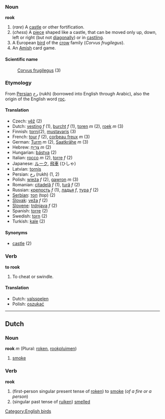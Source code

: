 ===Noun===
'''rook'''

#(''rare'') A [[castle]] or other fortification.
#(''chess'') A [[piece]] shaped like a castle, that can be moved only up, down, left or right (but not [[diagonally]]) or in [[castling]].
#A European [[bird]] of the [[crow]] family (''Corvus frugilegus'').
#An [[Amish]] card game.

====Scientific name====
:[[Corvus frugilegus]] (3)

===Etymology===
From [[Persian]] رخ (rukh) (borrowed into English through Arabic), also the origin of the English word [[roc]].

====Translation====
*Czech: [[věž]] (2)
*Dutch: [[vesting]] ''f'' (1), [[burcht]] ''f'' (1), [[toren]] ''m''  (2), [[roek]] ''m'' (3)
*Finnish: [[torni]](2), [[mustavaris]] (3)
*French: [[tour#French|tour]] ''f'' (2), [[corbeau freux]] ''m''  (3)
*German: [[Turm]] ''m'' (2), [[Saatkrähe]] ''m'' (3)
*Hebrew: [[צריח|צְרִיחַ]] ''m'' (2)
*Hungarian: [[bástya]] (2)
*Italian: [[rocco]] ''m'' (2), [[torre]] ''f'' (2)
*Japanese: [[ルーク]], [[飛車]] (ひしゃ)
*Latvian: [[tornis]]
*Persian: [[رخ]] (rukh) (1, 2)
*Polish: [[wieża]] ''f'' (2), [[gawron]] ''m'' (3)
*Romanian: [[citadelă]] ''f'' (1), [[tură]] ''f'' (2)
*Russian: [[крепость]] ''f'' (1), [[ладья]] ''f'', [[тура]] ''f'' (2)
*[[Serbian]]: [[топ]] (top) (2)
*[[Slovak]]: [[veža]] ''f'' (2)
*[[Slovene]]: [[trdnjava]] ''f'' (2)
*Spanish: [[torre]] (2)
*Swedish: [[torn]] (2)
*Turkish: [[kale]] (2)

====Synonyms====
*[[castle]] (2)

===Verb===
'''to rook'''

#To cheat or swindle.

====Translation====
*Dutch: [[valsspelen]]
*Polish: [[oszukać]]

----
==Dutch==
===Noun===
'''rook''' ''m'' (Plural: [[roken]], [[rookpluim]]en)

#[[smoke]]

===Verb===
'''rook'''

#(first-person singular present tense of [[roken]]) to [[smoke]] (''of a fire or a person'')
#(singular past tense of [[ruiken]]) [[smell]]ed

[[Category:English birds]]